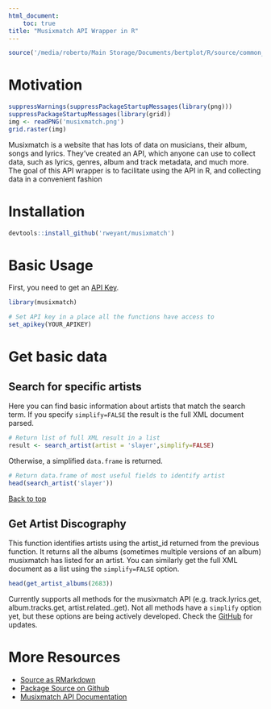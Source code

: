 ```yaml
---
html_document:
    toc: true
title: "Musixmatch API Wrapper in R"
---
```


```r
source('/media/roberto/Main Storage/Documents/bertplot/R/source/common_rmd_options.R')
```

# Motivation

```r
suppressWarnings(suppressPackageStartupMessages(library(png)))
suppressPackageStartupMessages(library(grid))
img <- readPNG('musixmatch.png')
grid.raster(img)
```

Musixmatch is a website that has lots of data on musicians, their album, songs and lyrics.  They've created an API, which anyone can use to collect data, such as lyrics, genres, album and track metadata, and much more.  The goal of this API wrapper is to facilitate using the API in R, and collecting data in a convenient fashion

# Installation

```r
devtools::install_github('rweyant/musixmatch')
```

# Basic Usage

First, you need to get an [API Key](https://developer.musixmatch.com/signup).
```r
library(musixmatch)

# Set API key in a place all the functions have access to
set_apikey(YOUR_APIKEY)
```

# Get basic data

## Search for specific artists

Here you can find basic information about artists that match the search term.  If you specify `simplify=FALSE` the result is the full XML document parsed.

```r
# Return list of full XML result in a list
result <- search_artist(artist = 'slayer',simplify=FALSE)
```

Otherwise, a simplified `data.frame` is returned.

```r
# Return data.frame of most useful fields to identify artist
head(search_artist('slayer'))
```

<a href="#top">Back to top</a>

## Get Artist Discography

This function identifies artists using the artist_id returned from the previous function.  It returns all the albums (sometimes multiple versions of an album) musixmatch has listed for an artist.  You can similarly get the full XML document as a list using the `simplify=FALSE` option.

```r
head(get_artist_albums(2683))
```

Currently supports all methods for the musixmatch API (e.g. track.lyrics.get, album.tracks.get, artist.related..get).  Not all methods have a `simplify` option yet, but these options are being actively developed.  Check the [GitHub](https://github.com/rweyant/musixmatch) for updates.



# More Resources
- [Source as RMarkdown](https://github.com/rweyant/bertplot/blob/master/R/tutorials/musixmatch-api-post/musixmatch-api-post.Rmd)
- [Package Source on Github](https://github.com/rweyant/musixmatch)
- [Musixmatch API Documentation](https://developer.musixmatch.com/documentation)

